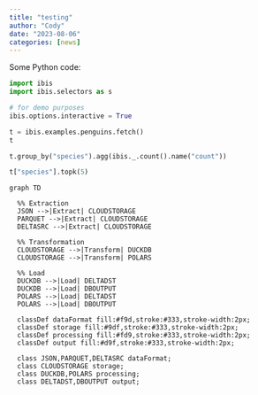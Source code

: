 ```yaml
---
title: "testing"
author: "Cody"
date: "2023-08-06"
categories: [news]
---
```


Some Python code:

```python
import ibis
import ibis.selectors as s

# for demo purposes
ibis.options.interactive = True

t = ibis.examples.penguins.fetch()
t
```

```python
t.group_by("species").agg(ibis._.count().name("count"))
```

```python
t["species"].topk(5)
```

```mermaid
graph TD

  %% Extraction
  JSON -->|Extract| CLOUDSTORAGE
  PARQUET -->|Extract| CLOUDSTORAGE
  DELTASRC -->|Extract| CLOUDSTORAGE
  
  %% Transformation
  CLOUDSTORAGE -->|Transform| DUCKDB
  CLOUDSTORAGE -->|Transform| POLARS
  
  %% Load
  DUCKDB -->|Load| DELTADST
  DUCKDB -->|Load| DBOUTPUT
  POLARS -->|Load| DELTADST
  POLARS -->|Load| DBOUTPUT
  
  classDef dataFormat fill:#f9d,stroke:#333,stroke-width:2px;
  classDef storage fill:#9df,stroke:#333,stroke-width:2px;
  classDef processing fill:#fd9,stroke:#333,stroke-width:2px;
  classDef output fill:#d9f,stroke:#333,stroke-width:2px;

  class JSON,PARQUET,DELTASRC dataFormat;
  class CLOUDSTORAGE storage;
  class DUCKDB,POLARS processing;
  class DELTADST,DBOUTPUT output;
```

